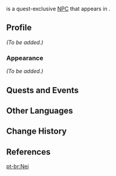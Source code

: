 {{Meta
<!-- REMOVE THIS TEMPLATE AFTER ADDING MISSING INFO -->
|missing_NPC_profile  = yes
}}
{{Character Infobox
|type             = Quest NPC
|image            = NPC Nei.png
|region           = Liyue
|location         = Liyue
|affiliation      = Nei's Professional Fishmonger's
|title            = Worker, Nei's Professional Fishmonger's
|voiceEN          = [https://kdinjenzenvo.com/ Kdin Jenzen]<ref name="Kdin Jenzen">Archived, Twitter: [https://web.archive.org/web/20211125081533/https://twitter.com/kdinjenzen/status/1463536360866959369 EN VA Self Announcement]</ref>
}}
{{Lang|'''Nei'''|zh=阿内|zh_rm=Ā Nèi}} is a quest-exclusive [[NPC]] that appears in {{Quest|When the Crux Shines Bright}}.
<!--
==Location==
<gallery>
NPC Location Nei.png|Nei's location
NPC Location Nei Context.png|Additional context
</gallery>
-->
==Profile==
<!-- detailed story/lore information goes here -->
''(To be added.)''

===Appearance===
''(To be added.)''

==Quests and Events==
{{Quests and Events}}

==Other Languages==
{{Other Languages
|default_hidden = 1
|en      = Nei
|zhs     = 阿内
|zhs_rm  = Ā Nèi
|zht     = 阿內
|zht_rm  = Ā Nèi
|ja      = 内
|ja_rm   = Nei
|ko      = 내언
|ko_rm   = Nae-eon
|es      = Nei
|fr      = Nei
|ru      = Нэй
|th      = Nei
|vi      = Nei
|de      = Nei
|id      = Nei
|pt      = Nei
|tr      = Nei
|it      = Nei
}}

==Change History==
{{Change History|2.3}}

==References==
{{Reflist}}

[[pt-br:Nei]]